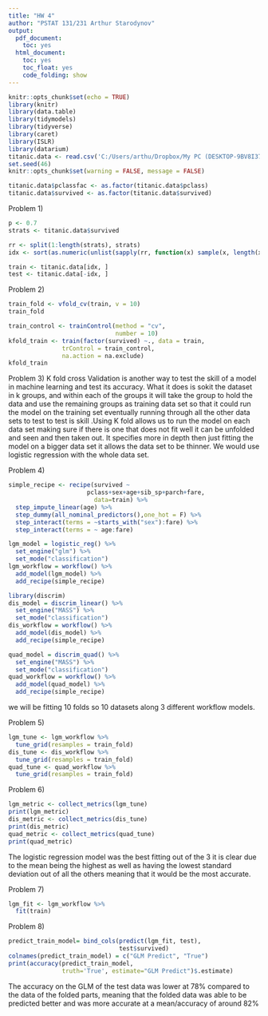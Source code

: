 ---
title: "HW 4"
author: "PSTAT 131/231 Arthur Starodynov"
output:
  pdf_document:
    toc: yes
  html_document:
    toc: yes
    toc_float: yes
    code_folding: show
---

```{r setup, include=FALSE}
knitr::opts_chunk$set(echo = TRUE)
library(knitr)
library(data.table)
library(tidymodels)
library(tidyverse)
library(caret)
library(ISLR)
library(datarium)
titanic.data <- read.csv('C:/Users/arthu/Dropbox/My PC (DESKTOP-9BV8I37)/Documents/pstat131/PSTAT131HW#3/titanic.csv')
set.seed(46)
knitr::opts_chunk$set(warning = FALSE, message = FALSE)
```

```{r}
titanic.data$pclassfac <- as.factor(titanic.data$pclass)
titanic.data$survived <- as.factor(titanic.data$survived)
```
Problem 1) 

```{r}
p <- 0.7
strats <- titanic.data$survived

rr <- split(1:length(strats), strats)
idx <- sort(as.numeric(unlist(sapply(rr, function(x) sample(x, length(x) * p)))))

train <- titanic.data[idx, ]
test <- titanic.data[-idx, ]
```

Problem 2) 

```{r}
train_fold <- vfold_cv(train, v = 10)
train_fold
```

```{r}
train_control <- trainControl(method = "cv",
                              number = 10)
kfold_train <- train(factor(survived) ~., data = train, 
               trControl = train_control,
               na.action = na.exclude)
kfold_train
```

Problem 3)
K fold cross Validation is another way to test the skill of a model in machine learning and test its accuracy. What it does is sokit the dataset in k groups, and within each of the groups it will take the group to hold the data and use the remaining groups as training data set so that it could run the model on the training set eventually running through all the other data sets to test to test is skill .Using K fold allows us to run the model on each data set making sure if there is one that does not fit well it can be unfolded and seen and then taken out. It specifies more in depth then just fitting the model on a bigger data set it allows the data set to be thinner. We would use logistic regression with the whole data set. 

Problem 4)

```{r}
simple_recipe <- recipe(survived ~ 
                      pclass+sex+age+sib_sp+parch+fare,
                        data=train) %>%
  step_impute_linear(age) %>%
  step_dummy(all_nominal_predictors(),one_hot = F) %>%
  step_interact(terms = ~starts_with("sex"):fare) %>%
  step_interact(terms = ~ age:fare)

```

```{r}
lgm_model = logistic_reg() %>%
  set_engine("glm") %>%
  set_mode("classification")
lgm_workflow = workflow() %>%
  add_model(lgm_model) %>%
  add_recipe(simple_recipe)
```

```{r}
library(discrim)
dis_model = discrim_linear() %>%
  set_engine("MASS") %>%
  set_mode("classification")
dis_workflow = workflow() %>%
  add_model(dis_model) %>%
  add_recipe(simple_recipe)

```

```{r}
quad_model = discrim_quad() %>%
  set_engine("MASS") %>%
  set_mode("classification")
quad_workflow = workflow() %>%
  add_model(quad_model) %>%
  add_recipe(simple_recipe)
```
we will be fitting 10 folds so 10 datasets along 3 different workflow models.

Problem 5) 

```{r}
lgm_tune <- lgm_workflow %>% 
  tune_grid(resamples = train_fold)
dis_tune <- dis_workflow %>%
  tune_grid(resamples = train_fold)
quad_tune <- quad_workflow %>%
  tune_grid(resamples = train_fold)
```
Problem 6) 
```{r}
lgm_metric <- collect_metrics(lgm_tune)
print(lgm_metric)
dis_metric <- collect_metrics(dis_tune)
print(dis_metric)
quad_metric <- collect_metrics(quad_tune)
print(quad_metric)
```
The logistic regression model was the best fitting out of the 3 it is clear due to the mean being the highest as well as having the lowest standard deviation out of all the others meaning that it would be the most accurate. 

Problem 7) 

```{r}
lgm_fit <- lgm_workflow %>%
  fit(train)
```


Problem 8) 

```{r}
predict_train_model= bind_cols(predict(lgm_fit, test),
                               test$survived)
colnames(predict_train_model) = c("GLM Predict", "True")
print(accuracy(predict_train_model, 
               truth='True', estimate="GLM Predict")$.estimate)

```
The accuracy on the GLM of the test data was lower at 78% compared to the data of the folded parts, meaning that the folded data was able to be predicted better and was more accurate at a mean/accuracy of around 82%

